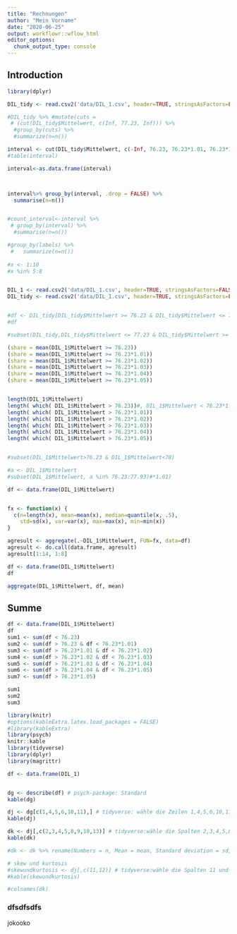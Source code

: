 ```yaml
---
title: "Rechnungen"
author: "Mein Vorname"
date: "2020-06-25"
output: workflowr::wflow_html
editor_options:
  chunk_output_type: console
---
```


## Introduction

```r
library(dplyr)

DIL_tidy <- read.csv2('data/DIL_1.csv', header=TRUE, stringsAsFactors=FALSE, sep=";", dec=",", row.names="Dosisname")

#DIL_tidy %>% #mutate(cuts = 
 # (cut(DIL_tidy$Mittelwert, c(Inf, 77.23, Inf))) %>% 
  #group_by(cuts) %>% 
  #summarize(n=n())

interval <- cut(DIL_tidy$Mittelwert, c(-Inf, 76.23, 76.23*1.01, 76.23*1.02, 76.23*1.03, 76.23*1.04, 76.23*1.05, Inf), labels=1:7)
#table(interval)

interval<-as.data.frame(interval)



interval%>% group_by(interval, .drop = FALSE) %>% 
  summarise(n=n())


#count_interval<-interval %>%
 # group_by(interval) %>% 
  #summarise(n=n())

#group_by(labels) %>% 
 #   summarize(n=n())
  
#x <- 1:10
#x %in% 5:8


DIL_1 <- read.csv2('data/DIL_1.csv', header=TRUE, stringsAsFactors=FALSE, sep=";", dec=",", row.names="Dosisname")
DIL_tidy <- read.csv2('data/DIL_1.csv', header=TRUE, stringsAsFactors=FALSE, sep=";", dec=",", row.names="Dosisname")


#df <- DIL_tidy[DIL_tidy$Mittelwert >= 76.23 & DIL_tidy$Mittelwert <= 77,23]
#df 

#subset(DIL_tidy,DIL_tidy$Mittelwert <= 77.23 & DIL_tidy$Mittelwert >= 76.23)

(share = mean(DIL_1$Mittelwert >= 76.23))
(share = mean(DIL_1$Mittelwert >= 76.23*1.01))
(share = mean(DIL_1$Mittelwert >= 76.23*1.02))
(share = mean(DIL_1$Mittelwert >= 76.23*1.03))
(share = mean(DIL_1$Mittelwert >= 76.23*1.04))
(share = mean(DIL_1$Mittelwert >= 76.23*1.05))


length(DIL_1$Mittelwert)
length( which( DIL_1$Mittelwert > 76.23))#, DIL_1$Mittelwert < 76.23*1.01))
length( which( DIL_1$Mittelwert > 76.23*1.01))
length( which( DIL_1$Mittelwert > 76.23*1.02))
length( which( DIL_1$Mittelwert > 76.23*1.03))
length( which( DIL_1$Mittelwert > 76.23*1.04))
length( which( DIL_1$Mittelwert > 76.23*1.05))


#subset(DIL_1$Mittelwert>76.23 & DIL_1$Mittelwert<78)

#a <- DIL_1$Mittelwert
#subset(DIL_1$Mittelwert, a %in% 76.23:77.93)#*1.01)

```


```r

df <- data.frame(DIL_1$Mittelwert)


fx <- function(x) {
  c(n=length(x), mean=mean(x), median=quantile(x, .5),
    std=sd(x), var=var(x), max=max(x), min=min(x))
}

agresult <- aggregate(.~DIL_1$Mittelwert, FUN=fx, data=df)
agresult <- do.call(data.frame, agresult)
agresult[1:14, 1:8]

```



```r

df <- data.frame(DIL_1$Mittelwert)
df

aggregate(DIL_1$Mittelwert, df, mean)

```



## Summe
```r

df <- data.frame(DIL_1$Mittelwert)
df
sum1 <- sum(df < 76.23)
sum2 <- sum(df > 76.23 & df < 76.23*1.01)
sum3 <- sum(df > 76.23*1.01 & df < 76.23*1.02)
sum4 <- sum(df > 76.23*1.02 & df < 76.23*1.03)
sum5 <- sum(df > 76.23*1.03 & df < 76.23*1.04)
sum6 <- sum(df > 76.23*1.04 & df < 76.23*1.05)
sum7 <- sum(df > 76.23*1.05)

sum1
sum2
sum3

```

```r
library(knitr)
#options(kableExtra.latex.load_packages = FALSE)
#library(kableExtra)
library(psych)
knitr::kable
library(tidyverse)
library(dplyr)
library(magrittr)

df <- data.frame(DIL_1)


dg <- describe(df) # psych-package: Standard
kable(dg)

dj <- dg[c(1,4,5,6,10,11),] # tidyverse: wähle die Zeilen 1,4,5,6,10,11 aus und überführe sie in ein das Objekt dj
kable(dj)

dk <- dj[,c(2,3,4,5,8,9,10,13)] # tidyverse:wähle die Spalten 2,3,4,5,8,9,10,13 aus und überführe sie in das Objekt dk
kable(dk)

#dk <- dk %>% rename(Numbers = n, Mean = mean, Standard deviation = sd, Median = median, Standard errors = se, Minimum = min, Maximum = max, Range = range)

# skew und kurtosis
#skewundkurtosis <- dj[,c(11,12)] # tidyverse:wähle die Spalten 11 und 12 aus und überführe sie in das Objekt dl
#kable(skewundkurtosis)

#colnames(dk) 


```

### dfsdfsdfs
jokooko
  
